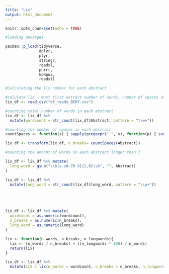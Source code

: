```yaml
---
title: "Lix"
output: html_document
---
```


```r
knitr::opts_chunk$set(echo = TRUE)
```

```r
#loading packages 

pacman::p_load(tidyverse,
               dplyr,
               plyr,
               stringr,
               readxl,
               purrr,
               koRpus,
               readxl)
```

```r
#Calculating the lix number for each abstract 

#calulate lix - must first extract number of words, number of spaces and number of words 7 letters or longer
lix_df <- read_csv("df_ready_BERT.csv")

#counting total number of words in each abstract
lix_df <- lix_df %>% 
  mutate(wordcount = str_count(lix_df$Abstract, pattern = "\\w+"))

#counting the number of spaces in each abstract
countSpaces <- function(s) { sapply(gregexpr(" ", s), function(p) { sum(p>=0) } ) }

lix_df <- transform(lix_df, n_breaks= countSpaces(Abstract))

#counting the amount of words in each abstract longer than 7

lix_df <- lix_df %>% mutate(
  long_word = gsub("\\b[a-zA-Z0-9]{1,6}\\b", "", Abstract)
)

lix_df <- lix_df %>% 
  mutate(long_word = str_count(lix_df$long_word, pattern = "\\w+"))





lix_df <- lix_df %>% mutate(
  wordcount = as.numeric(wordcount),
  n_breaks = as.numeric(n_breaks),
  long_word = as.numeric(long_word)
)

lix <- function(n_words, n_breaks, n_longwords){
  lix <- (n_words / n_breaks) + ((n_longwords * 100) / n_words)
  return(lix)
}

lix_df <- lix_df %>% 
  mutate(LIX = lix(n_words = wordcount, n_breaks = n_breaks, n_longwords = long_word))


```


